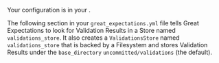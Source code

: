 
Your <TechnicalTag tag="validation_result_store" text="Validation Results Store" /> configuration is in your <TechnicalTag tag="data_context" text="Data Context" />.

The following section in your <TechnicalTag relative="../../../" tag="data_context" text="Data Context" /> ``great_expectations.yml`` file tells Great Expectations to look for Validation Results in a Store named ``validations_store``. It also creates a ``ValidationsStore`` named ``validations_store`` that is backed by a Filesystem and stores Validation Results under the ``base_directory`` ``uncommitted/validations`` (the default).

```python title="Python" name="version-0.17.23 docs/docusaurus/versioned_docs/version-0.17.23/snippets/aws_cloud_storage_pandas.py existing_validations_store"
```

